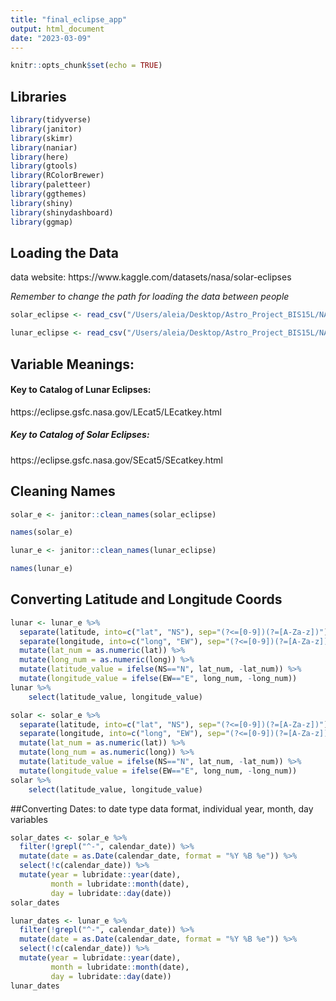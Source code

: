 ```yaml
---
title: "final_eclipse_app"
output: html_document
date: "2023-03-09"
---
```


```r
knitr::opts_chunk$set(echo = TRUE)
```

## Libraries
```r
library(tidyverse)
library(janitor)
library(skimr)
library(naniar)
library(here)
library(gtools)
library(RColorBrewer)
library(paletteer)
library(ggthemes)
library(shiny)
library(shinydashboard)
library(ggmap)
```


## Loading the Data

data website: https://www.kaggle.com/datasets/nasa/solar-eclipses

*Remember to change the path for loading the data between people*
```r
solar_eclipse <- read_csv("/Users/aleia/Desktop/Astro_Project_BIS15L/NASA lunar and solar eclipses/solar.csv")
```
```r
lunar_eclipse <- read_csv("/Users/aleia/Desktop/Astro_Project_BIS15L/NASA lunar and solar eclipses/lunar.csv")
```


## Variable Meanings:

#### Key to Catalog of Lunar Eclipses:
https://eclipse.gsfc.nasa.gov/LEcat5/LEcatkey.html

##### Key to Catalog of Solar Eclipses:
https://eclipse.gsfc.nasa.gov/SEcat5/SEcatkey.html



## Cleaning Names
```r
solar_e <- janitor::clean_names(solar_eclipse)
```
```r
names(solar_e)
```

```r
lunar_e <- janitor::clean_names(lunar_eclipse)
```
```r
names(lunar_e)
```



## Converting Latitude and Longitude Coords
```r
lunar <- lunar_e %>% 
  separate(latitude, into=c("lat", "NS"), sep="(?<=[0-9])(?=[A-Za-z])") %>% 
  separate(longitude, into=c("long", "EW"), sep="(?<=[0-9])(?=[A-Za-z])") %>% 
  mutate(lat_num = as.numeric(lat)) %>% 
  mutate(long_num = as.numeric(long)) %>% 
  mutate(latitude_value = ifelse(NS=="N", lat_num, -lat_num)) %>% 
  mutate(longitude_value = ifelse(EW=="E", long_num, -long_num)) 
lunar %>%
    select(latitude_value, longitude_value)
```
```r
solar <- solar_e %>% 
  separate(latitude, into=c("lat", "NS"), sep="(?<=[0-9])(?=[A-Za-z])") %>% 
  separate(longitude, into=c("long", "EW"), sep="(?<=[0-9])(?=[A-Za-z])") %>% 
  mutate(lat_num = as.numeric(lat)) %>% 
  mutate(long_num = as.numeric(long)) %>% 
  mutate(latitude_value = ifelse(NS=="N", lat_num, -lat_num)) %>% 
  mutate(longitude_value = ifelse(EW=="E", long_num, -long_num))
solar %>%
    select(latitude_value, longitude_value)
```

##Converting Dates: to date type data format, individual year, month, day variables
```r
solar_dates <- solar_e %>% 
  filter(!grepl("^-", calendar_date)) %>% 
  mutate(date = as.Date(calendar_date, format = "%Y %B %e")) %>% 
  select(!c(calendar_date)) %>% 
  mutate(year = lubridate::year(date),
         month = lubridate::month(date),
         day = lubridate::day(date))
solar_dates
```
```r
lunar_dates <- lunar_e %>% 
  filter(!grepl("^-", calendar_date)) %>% 
  mutate(date = as.Date(calendar_date, format = "%Y %B %e")) %>% 
  select(!c(calendar_date)) %>% 
  mutate(year = lubridate::year(date),
         month = lubridate::month(date),
         day = lubridate::day(date))
lunar_dates
```



